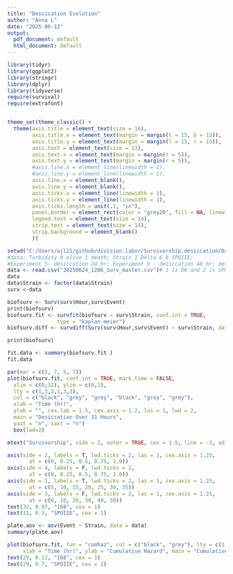 ```yaml
---
title: "Dessication Evolution"
author: "Anna L"
date: "2025-06-12"
output:
  pdf_document: default
  html_document: default
---
```


```r
library(tidyr)
library(ggplot2)
library(stringr)
library(dplyr)
library(tidyverse)
require(survival)
require(extrafont)


theme_set(theme_classic() +
  theme(axis.title = element_text(size = 16),
        axis.title.x = element_text(margin = margin(t = 15, b = 15)),
        axis.title.y = element_text(margin = margin(l = 15, r = 15)),
        axis.text = element_text(size = 13),
        axis.text.x = element_text(margin = margin(t = 5)),
        axis.text.y = element_text(margin = margin(r = 5)),
        #axis.line.x = element_line(linewidth = 1),
        #axis.line.y = element_line(linewidth = 1),
        axis.line.x = element_blank(),
        axis.line.y = element_blank(),
        axis.ticks.x = element_line(linewidth = 1),
        axis.ticks.y = element_line(linewidth = 1),
        axis.ticks.length = unit(.1, "in"),
        panel.border = element_rect(color = "grey20", fill = NA, linewidth = 1.5),
        legend.text = element_text(size = 14),
        strip.text = element_text(size = 14),
        strip.background = element_blank()
        ))
```

```r
setwd("C:/Users/ajl21/github/division.labor/Survivorship.desiccation/Data_D6/")
#data: Turbidity 0 alive 1 death; Strain 1 Delta 6 0 SPOIIE; 
#Experiment 5- desiccation 24 hr; Experiment 6 - desiccation 48 hr; desiccation 7 - 4 hours 
data <- read.csv("20250624_1206_Surv_master.csv")# 1 is D6 and 2 is SPO; Event - 0 if lived 1 if died
data
data$Strain <- factor(data$Strain) 
surv <-data
```

```r
biofsurv <- Surv(surv$Hour,surv$Event)
print(biofsurv)
biofsurv.fit <- survfit(biofsurv ~ surv$Strain, conf.int = TRUE, 
                type = "kaplan-meier")
biofsurv.diff <- survdiff(Surv(surv$Hour,surv$Event) ~ surv$Strain, data = surv)

print(biofsurv)
```

```r
fit.data <- summary(biofsurv.fit )
fit.data
```

```r
par(mar = c(5, 7, 5, 7))
plot(biofsurv.fit, conf.int = TRUE, mark.time = FALSE,
  xlim = c(0,32), ylim = c(0,1),
  lty = c(1,3,3,1,3,3),
  col = c("black", "grey", "grey", "black", "grey", "grey"),
  xlab = "Time (hr)",
  ylab = "", cex.lab = 1.5, cex.axis = 1.2, las = 1, lwd = 2,
  main = "Desiccation Over 31 Hours",
  yaxt = "n", xaxt = "n")
  box(lwd=2)

mtext("Survivorship", side = 2, outer = TRUE, cex = 1.5, line = -3, adj = 0.5)

axis(side = 2, labels = T, lwd.ticks = 2, las = 1, cex.axis = 1.25, 
       at = c(0, 0.25, 0.5, 0.75, 1.0))
axis(side = 4, labels = F, lwd.ticks = 2, 
       at = c(0, 0.25, 0.5, 0.75, 1.0))
axis(side = 1, labels = T, lwd.ticks = 2, las = 1, cex.axis = 1.25, 
       at = c(5, 10, 15, 20, 25, 30, 35))
axis(side = 3, labels = F, lwd.ticks = 2, las = 1, cex.axis = 1.25, 
       at = c(0, 10, 20, 30, 40, 50))
text(32, 0.97, "168", cex = 1)
text(31, 0.3, "SPOIIE", cex = 1)
```


```r
plate.aov <- aov(Event ~ Strain, data = data)
summary(plate.aov)

```

```r
plot(biofsurv.fit, fun = "cumhaz", col = c("black", "grey"), lty = c(1, 3), lwd = 2,
     xlab = "Time (hr)", ylab = "Cumulative Hazard", main = "Cumulative Hazard By Strain")
text(29, 0.12, "168", cex = 1)
text(29, 0.7, "SPOIIE", cex = 1)

```
